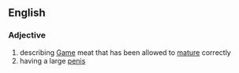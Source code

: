 ==English==

===Adjective===
{{en-adj|better-hung|best-hung}}

# describing [[game|Game]] meat that has been allowed to [[mature]] correctly
# having a large [[penis]]